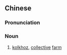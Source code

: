 ==Chinese==
{{zh-forms|s=集体农庄|type=22}}

===Pronunciation===
{{zh-pron
|m=jítǐ nóngzhuāng
|c=zaap6 tai2 nung4 zong1
|mn=chi̍p-thé lông-chng
|cat=n
}}

===Noun===
{{zh-noun}}

# [[kolkhoz]], [[collective]] [[farm]]